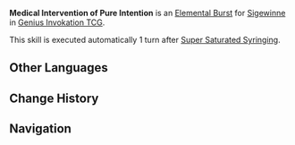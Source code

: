 {{Genius Invokation TCG Skill Infobox
|image      = Medical Intervention of Pure Intention Character Card Skill.png
|type       = Elemental Burst
|character  = Sigewinne
|matching    = 0
|effect     = Deals 2 {{Color|Hydro DMG}}.
|order      = 4
}}
'''Medical Intervention of Pure Intention''' is an [[Character Card Elemental Burst|Elemental Burst]] for [[Sigewinne (Character Card)|Sigewinne]] in [[Genius Invokation TCG]].

This skill is executed automatically 1 turn after [[Super Saturated Syringing (Character Card Skill)|Super Saturated Syringing]].

==Other Languages==
{{Other Languages
|en       = Medical Intervention of Pure Intention
|zhs      = 满满心意药剂冲击
|zhs_rm   = Mǎnmǎn Xīnyì Yàojì Chōngjī
|zht      = 滿滿心意藥劑衝擊
|zht_rm   = Mǎnmǎn Xīnyì Yàojì Chōngjī
|zh_tl    = Medicine Splash of Brimming Love
|ja       = 思いやりたっぷりの薬剤衝撃波
|ja_rm    = Omoiyari Tappuri no Yakuzai Shougekiha
|ja_tl    = 
|ko       = 정성과 약 뿌리기
|ko_tl    = 
|es       = Inyección de amor
|es_tl    = Injection of Love
|fr       = Intervention médicale de pure intention
|fr_tl    = Medical Intervention of Pure Intention
|ru       = Медицинское вмешательство из благих намерений
|ru_tl    = 
|th       = Medical Intervention of Pure Intention
|vi       = Xung Kích Của Tấm Lòng Và Dược Liệu
|vi_tl    = 
|de       = Trankvorstoß mit besten Absichten
|de_tl    = 
|id       = Medical Intervention of Pure Intention
|pt       = Seringada Super Saturada
|pt_tl    = 
|tr       = İyi Niyetli Tıbbi Müdahale
|tr_tl    = 
|it       = Intervento medico di pura volontà
|it_tl    = 
}}

==Change History==
{{Change History|5.2}}

==Navigation==
{{Genius Invokation TCG Skill Navbox|Sigewinne}}